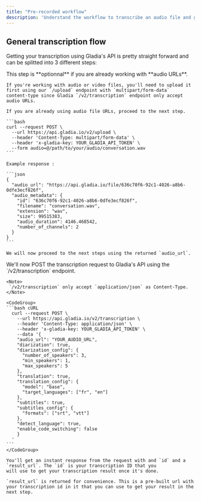 ```yaml
---
title: "Pre-recorded workflow"
description: 'Understand the workflow to transcribe an audio file and get your result'
---
```



## General transcription flow

Getting your transcription using Gladia's API is pretty straight forward and can be splitted into 3 different steps:

<Steps>
  <Step title="Upload your file">
    <Note>This step is **optionnal** if you are already working with **audio URLs**. </Note>

    If you're working with audio or video files, you'll need to upload it first using our `/upload` endpoint with `multipart/form-data`
    content-type since Gladia `/v2/transcription` endpoint only accept audio URLs.

    If you are already using audio file URLs, proceed to the next step.

    ```bash
    curl --request POST \
      --url https://api.gladia.io/v2/upload \
      --header 'Content-Type: multipart/form-data' \
      --header 'x-gladia-key: YOUR_GLADIA_API_TOKEN' \
      --form audio=@/path/to/your/audio/conversation.wav
    ```
    
    Example response :

    ```json
    {
      "audio_url": "https://api.gladia.io/file/636c70f6-92c1-4026-a8b6-0dfe3ecf826f",
      "audio_metadata": {
        "id": "636c70f6-92c1-4026-a8b6-0dfe3ecf826f",
        "filename": "conversation.wav",
        "extension": "wav",
        "size": 99515383,
        "audio_duration": 4146.468542,
        "number_of_channels": 2
      }
    }
    ```

    We will now proceed to the next steps using the returned `audio_url`.
  </Step>
  <Step title="Transcribe">
    We'll now POST the transcription request to Gladia's API using the `/v2/transcription` endpoint.

    <Note> 
     `/v2/transcription` only accept `application/json` as Content-Type.
    </Note>

    <CodeGroup>
    ```bash cURL
      curl --request POST \
        --url https://api.gladia.io/v2/transcription \
        --header 'Content-Type: application/json' \
        --header 'x-gladia-key: YOUR_GLADIA_API_TOKEN' \
        --data '{
        "audio_url": "YOUR_AUDIO_URL",
        "diarization": true,
        "diarization_config": {
          "number_of_speakers": 3,
          "min_speakers": 1,
          "max_speakers": 5
        },
        "translation": true,
        "translation_config": {
          "model": "base",
          "target_languages": ["fr", "en"]
        },
        "subtitles": true,
        "subtitles_config": {
          "formats": ["srt", "vtt"]
        },
        "detect_language": true,
        "enable_code_switching": false
        }
      '
    ```
    </CodeGroup>

    You'll get an instant response from the request with and `id` and a `result_url`. The `id` is your transcription ID that you
    will use to get your transcription result once it's done.

    `result_url` is returned for convenience. This is a pre-built url with your transcription id in it that you can use to get your result in the next step.

  </Step>
  <Step title="Get the transcription result">
    <GetTranscriptionResult />
  </Step>
</Steps>
